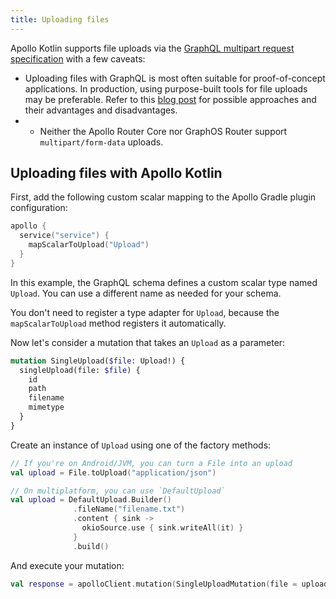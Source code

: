 ```yaml
---
title: Uploading files
---
```


Apollo Kotlin supports file uploads via the [GraphQL multipart request specification](https://github.com/jaydenseric/graphql-multipart-request-spec) with a few caveats:

- Uploading files with GraphQL is most often suitable for proof-of-concept applications. In production, using purpose-built tools for file uploads may be preferable. Refer to this [blog post](https://www.apollographql.com/blog/backend/file-uploads/file-upload-best-practices/) for possible approaches and their advantages and disadvantages.
- - Neither the Apollo Router Core nor GraphOS Router support `multipart/form-data` uploads.

## Uploading files with Apollo Kotlin

First, add the following custom scalar mapping to the Apollo Gradle plugin configuration:

```kotlin title="build.gradle[.kts]"
apollo {
  service("service") {
    mapScalarToUpload("Upload")
  }
}
```

In this example, the GraphQL schema defines a custom scalar type named `Upload`. You can use a different name as needed for your schema.

<Note>

You don't need to register a type adapter for `Upload`, because the `mapScalarToUpload` method registers it automatically.

</Note>

Now let's consider a mutation that takes an `Upload` as a parameter:

```graphql
mutation SingleUpload($file: Upload!) {
  singleUpload(file: $file) {
    id
    path
    filename
    mimetype
  }
}
```

Create an instance of `Upload` using one of the factory methods:

```kotlin
// If you're on Android/JVM, you can turn a File into an upload
val upload = File.toUpload("application/json")

// On multiplatform, you can use `DefaultUpload`
val upload = DefaultUpload.Builder()
              .fileName("filename.txt")
              .content { sink ->
                okioSource.use { sink.writeAll(it) }
              }
              .build()
```

And execute your mutation:

```kotlin
val response = apolloClient.mutation(SingleUploadMutation(file = upload)).execute()
```
